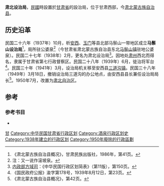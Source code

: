 '''肃北设治局'''，[[中華民國|民國]]時設置於[[甘肃省_(中华民国)|甘肃省]]的設治局，位于甘肃西部，今[[肃北蒙古族自治县|肃北蒙古族自治县]]。

==历史沿革==
民国二十六年（1937年）10月，析[[安西县|安西]]、[[玉门县|玉门]]等县北部马鬃山一带地区成立'''马鬃山设治局'''<ref>《肃北蒙古族自治县概况》，甘肃民族出版社，1986年，第41页。</ref>，局所驻公婆泉<ref>注：又一说作滚坡泉。</ref>（今甘肃省肃北蒙古族自治县东北[[马鬃山镇|马鬃山镇]]驻地公婆泉）。民国二十七年（1938年）2月，更名为肃北设治局<ref>[[中华民国内政部|内政部]][[方域司|方域司]]：《中华民国行政区划简表》（第11版），第150页。</ref>。因地处[[肃州|肃州]]西北而得名，隶属于甘肃省第七行政督察区。民国二十八年（1939年）6月，徙治将军台<ref>《国民政府公报》渝字第178号，1939年8月12日，第23页。</ref>。民国三十年（1941年）3月，设治局机关移至安西县[[三道沟镇_(瓜州县)|三道沟镇]]。民国三十八年（1949年）3月18日，撤销设治局三道沟的办公地点，由安西县县长兼任设治局局长<ref>《肃北蒙古族自治县概况》，第42页。</ref>。1950年7月，改置为[[肃北自治区|肃北自治区]]。

==参考==
<div class="references-small">
<references />
</div>
===参考书目===
{{refbegin}}
*{{cite  book|author=[[傅林祥|傅林祥]]、[[郑宝恒|郑宝恒]] |coauthors= |title=中国行政区划通史·中华民国卷 |year=2007年 |publisher=[[复旦大学出版社|复旦大学出版社]] |location=[[上海|上海]] |isbn=978-7-309-05604-4 }}
{{refend}}

[[Category:設治局|甘]]
[[Category:中华民国甘肃省行政区划|Category:中华民国甘肃省行政区划]]
[[Category:酒泉行政区划史|Category:酒泉行政区划史]]
[[Category:1938年建立的行政区划|Category:1938年建立的行政区划]]
[[Category:1950年廢除的行政區劃|Category:1950年廢除的行政區劃]]